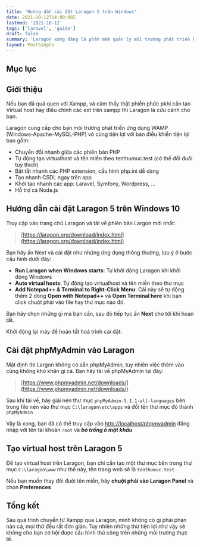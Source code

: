 ```yaml
---
title: 'Hướng dẫn cài đặt Laragon 5 trên Windows'
date: 2021-10-12T14:00:00Z
lastmod: '2021-10-12'
tags: ['laravel', 'guide']
draft: false
summary: 'Laragon xứng đáng là phần mềm quản lý môi trường phát triển PHP tốt nhất trên Windows với hàng hoạt tính năng tiện lợi như đổi phiên bản PHP, tự tạo virtual host, ...'
layout: PostSimple
---
```


## Mục lục

<TOCInline toc={props.toc} exclude="Mục lục" toHeading={3} />

## Giới thiệu

Nếu bạn đã quá quen với Xampp, và cảm thấy thật phiền phức pkhi cần tạo Virtual host hay điều chỉnh các ext trên xampp thì Laragon là cứu cánh cho bạn.

Laragon cung cấp cho bạn môi trường phát triển ứng dụng WAMP (Windows-Apache-MySQL-PHP) vô cùng tiện lợi với bản điều khiển tiện lợi bao gồm:

- Chuyển đổi nhanh giữa các phiên bản PHP
- Tự động tạo virtualhost và tên miền theo tenthumuc.test (có thể đổi đuôi tuỳ thích)
- Bật tắt nhanh các PHP extension, cấu hình php.ini dễ dàng
- Tạo nhanh CSDL ngay trên app
- Khởi tạo nhanh các app: Laravel, Symfony, Wordpress, ...
- Hỗ trợ cả Node.js

## Hướng dẫn cài đặt Laragon 5 trên Windows 10

Truy cập vào trang chủ Laragon và tải về phiên bản Largon mới nhất:

> [https://laragon.org/download/index.html](https://laragon.org/download/index.html)

Bạn hãy ấn Next và cài đặt như những ứng dụng thông thường, lưu ý ở bước cấu hình dưới đây:

<S3Image src="/posts/huong-dan-cai-dat-laragon-tren-windows/1.png" />

- **Run Laragon when Windows starts**: Tự khởi động Laragon khi khởi động Windows
- **Auto virtual hosts**: Tự động tạo virtualhost và tên miền theo thư mục
- **Add Notepad++ & Terminal to Right-Click Menu**: Cái này sẽ tự động thêm 2 dòng **Open with Notepad++** và **Open Terminal here** khi bạn click chuột phải vào file hay thư mục nào đó.

Bạn hãy chọn những gì mà bạn cần, sau đó tiếp tục ấn **Next** cho tới khi hoàn tất.

Khởi động lại máy để hoàn tất hoá trình cài đặt:

## Cài đặt phpMyAdmin vào Laragon

Mặt định thì Largon không có sẵn phpMyAdmin, tuy nhiên việc thêm vào cũng không khó khăn gì cả. Bạn hãy tải về phpMyAdmin tại đây:

> [https://www.phpmyadmin.net/downloads/](https://www.phpmyadmin.net/downloads/)

Sau khi tải về, hãy giải nén thư mục `phpMyAdmin-5.1.1-all-languages` bên trong file nén vào thư mục `C:\laragon\etc\apps` và đổi tên thư mục đó thành `phpMyAdmin`

<S3Image src="/posts/huong-dan-cai-dat-laragon-tren-windows/2.png" />

Vậy là xong, bạn đã có thể truy cập vào [http://localhost/phpmyadmin](http://localhost/phpmyadmin) đăng nhập với tên tài khoản `root` và **_bỏ trống ô mật khẩu_**

## Tạo virtual host trên Laragon 5

Để tạo virtual host trên Laragon, bạn chỉ cần tạo một thư mục bên trong thư mục `C:\laragon\www` như thế này, tên trang web sẽ là `tenthumuc.test`

<S3Image src="/posts/huong-dan-cai-dat-laragon-tren-windows/3.png" />

Nếu bạn muốn thay đổi đuôi tên miền, hãy **chuột phải vào Laragon Panel** và chọn **Preferences**

## Tổng kết

Sau quá trình chuyển từ Xampp qua Laragon, mình không có gì phải phàn nàn cả, mọi thứ đều rất đơn giản. Tuy nhiên những thứ tiện lợi như vậy sẽ không cho bạn cơ hội được cấu hình thủ công trên những môi trường thực tế.

<BlogNewsletterForm title="Nếu bạn thích những bài thế này?" />
